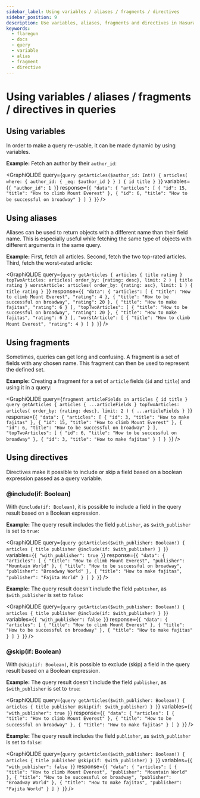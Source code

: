 ```yaml
---
sidebar_label: Using variables / aliases / fragments / directives
sidebar_position: 9
description: Use variables, aliases, fragments and directives in Hasura queries
keywords:
  - flaregun
  - docs
  - query
  - variable
  - alias
  - fragment
  - directive
---
```



# Using variables / aliases / fragments / directives in queries

## Using variables

In order to make a query re-usable, it can be made dynamic by using
variables.

**Example:** Fetch an author by their `author_id`:

<GraphiQLIDE
  query={`query getArticles($author_id: Int!) {
  articles(
    where: { author_id: { _eq: $author_id } }
  ) {
    id
    title
  }
}`}
  variables={`{
  "author_id": 1
}`}
  response={`{
  "data": {
    "articles": [
      {
        "id": 15,
        "title": "How to climb Mount Everest"
      },
      {
        "id": 6,
        "title": "How to be successful on broadway"
      }
    ]
  }
}`}
/>

## Using aliases

Aliases can be used to return objects with a different name than their
field name. This is especially useful while fetching the same type of
objects with different arguments in the same query.

**Example:** First, fetch all articles. Second, fetch the two top-rated
articles. Third, fetch the worst-rated article:

<GraphiQLIDE
  query={`query getArticles {
  articles {
    title
    rating
  }
  topTwoArticles: articles(
    order_by: {rating: desc},
    limit: 2
  ) {
    title
    rating
  }
  worstArticle: articles(
    order_by: {rating: asc},
    limit: 1
  ) {
    title
    rating
  }
}`}
  response={`{
  "data": {
    "articles": [
      {
        "title": "How to climb Mount Everest",
        "rating": 4
      },
      {
        "title": "How to be successful on broadway",
        "rating": 20
      },
      {
        "title": "How to make fajitas",
        "rating": 6
      }
    ],
    "topTwoArticles": [
      {
        "title": "How to be successful on broadway",
        "rating": 20
      },
      {
        "title": "How to make fajitas",
        "rating": 6
      }
    ],
    "worstArticle": [
      {
        "title": "How to climb Mount Everest",
        "rating": 4
      }
    ]
  }
}`}
/>

## Using fragments

Sometimes, queries can get long and confusing. A fragment is a set of
fields with any chosen name. This fragment can then be used to represent
the defined set.

**Example:** Creating a fragment for a set of `article` fields (`id` and
`title`) and using it in a query:

<GraphiQLIDE
  query={`fragment articleFields on articles {
  id
  title
}
query getArticles {
  articles {
    ...articleFields
  }
  topTwoArticles: articles(
    order_by: {rating: desc},
    limit: 2
  ) {
    ...articleFields
  }
}`}
  response={`{
  "data": {
    "articles": [
      {
        "id": 3,
        "title": "How to make fajitas"
      },
      {
        "id": 15,
        "title": "How to climb Mount Everest"
      },
      {
        "id": 6,
        "title": "How to be successful on broadway"
      }
    ],
    "topTwoArticles": [
      {
        "id": 6,
        "title": "How to be successful on broadway"
      },
      {
        "id": 3,
        "title": "How to make fajitas"
      }
    ]
  }
}`}
/>

## Using directives

Directives make it possible to include or skip a field based on a
boolean expression passed as a query variable.

### @include(if: Boolean)

With `@include(if: Boolean)`, it is possible to include a field in the
query result based on a Boolean expression.

**Example:** The query result includes the field `publisher`, as
`$with_publisher` is set to `true`:

<GraphiQLIDE
  query={`query getArticles($with_publisher: Boolean!) {
  articles {
    title
    publisher @include(if: $with_publisher)
  }
}`}
  variables={`{
  "with_publisher": true
}`}
  response={`{
  "data": {
    "articles": [
      {
        "title": "How to climb Mount Everest",
        "publisher": "Mountain World"
      },
      {
        "title": "How to be successful on broadway",
        "publisher": "Broadway World"
      },
      {
        "title": "How to make fajitas",
        "publisher": "Fajita World"
      }
    ]
  }
}`}
/>

**Example:** The query result doesn't include the field `publisher`, as
`$with_publisher` is set to `false`:

<GraphiQLIDE
  query={`query getArticles($with_publisher: Boolean!) {
  articles {
    title
    publisher @include(if: $with_publisher)
  }
}`}
  variables={`{
  "with_publisher": false
}`}
  response={`{
  "data": {
    "articles": [
      {
        "title": "How to climb Mount Everest"
      },
      {
        "title": "How to be successful on broadway"
      },
      {
        "title": "How to make fajitas"
      }
    ]
  }
}`}
/>

### @skip(if: Boolean)

With `@skip(if: Boolean)`, it is possible to exclude (skip) a field in
the query result based on a Boolean expression.

**Example:** The query result doesn't include the field `publisher`, as
`$with_publisher` is set to `true`:

<GraphiQLIDE
  query={`query getArticles($with_publisher: Boolean!) {
  articles {
    title
    publisher @skip(if: $with_publisher)
  }
}`}
  variables={`{
  "with_publisher": true
}`}
  response={`{
  "data": {
    "articles": [
      {
        "title": "How to climb Mount Everest"
      },
      {
        "title": "How to be successful on broadway"
      },
      {
        "title": "How to make fajitas"
      }
    ]
  }
}`}
/>

**Example:** The query result includes the field `publisher`, as
`$with_publisher` is set to `false`:

<GraphiQLIDE
  query={`query getArticles($with_publisher: Boolean!) {
  articles {
    title
    publisher @skip(if: $with_publisher)
  }
}`}
  variables={`{
  "with_publisher": false
}`}
  response={`{
  "data": {
    "articles": [
      {
        "title": "How to climb Mount Everest",
        "publisher": "Mountain World"
      },
      {
        "title": "How to be successful on broadway",
        "publisher": "Broadway World"
      },
      {
        "title": "How to make fajitas",
        "publisher": "Fajita World"
      }
    ]
  }
}`}
/>
